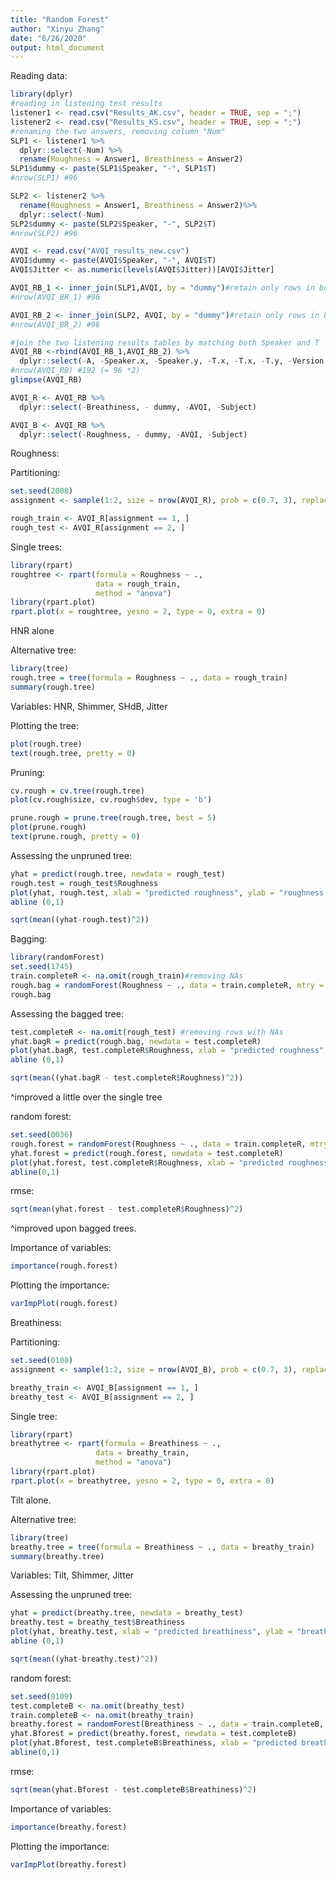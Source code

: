 ```yaml
---
title: "Random Forest"
author: "Xinyu Zhang"
date: "6/26/2020"
output: html_document
---
```

Reading data:
```r
library(dplyr)
#reading in listening test results
listener1 <- read.csv("Results_AK.csv", header = TRUE, sep = ";")
listener2 <- read.csv("Results_KS.csv", header = TRUE, sep = ";")
#renaming the two answers, removing column "Num"
SLP1 <- listener1 %>%
  dplyr::select(-Num) %>% 
  rename(Roughness = Answer1, Breathiness = Answer2)
SLP1$dummy <- paste(SLP1$Speaker, "-", SLP1$T)
#nrow(SLP1) #96

SLP2 <- listener2 %>%
  rename(Roughness = Answer1, Breathiness = Answer2)%>%
  dplyr::select(-Num)
SLP2$dummy <- paste(SLP2$Speaker, "-", SLP2$T)
#nrow(SLP2) #96

AVQI <- read.csv("AVQI_results_new.csv")
AVQI$dummy <- paste(AVQI$Speaker, "-", AVQI$T)
AVQI$Jitter <- as.numeric(levels(AVQI$Jitter))[AVQI$Jitter]

AVQI_RB_1 <- inner_join(SLP1,AVQI, by = "dummy")#retain only rows in both sets
#nrow(AVQI_BR_1) #96

AVQI_RB_2 <- inner_join(SLP2, AVQI, by = "dummy")#retain only rows in both sets
#nrow(AVQI_BR_2) #96

#join the two listening results tables by matching both Speaker and T
AVQI_RB <-rbind(AVQI_RB_1,AVQI_RB_2) %>% 
  dplyr::select(-A, -Speaker.x, -Speaker.y, -T.x, -T.x, -T.y, -Version, -Z)
#nrow(AVQI_RB) #192 (= 96 *2)
glimpse(AVQI_RB)

AVQI_R <- AVQI_RB %>% 
  dplyr::select(-Breathiness, - dummy, -AVQI, -Subject)

AVQI_B <- AVQI_RB %>% 
  dplyr::select(-Roughness, - dummy, -AVQI, -Subject)
```

Roughness:

Partitioning:
```r
set.seed(2008)
assignment <- sample(1:2, size = nrow(AVQI_R), prob = c(0.7, 3), replace = TRUE)

rough_train <- AVQI_R[assignment == 1, ]
rough_test <- AVQI_R[assignment == 2, ]
```

Single trees:
```r
library(rpart)
roughtree <- rpart(formula = Roughness ~ .,
                   data = rough_train,
                   method = "anova")
library(rpart.plot)
rpart.plot(x = roughtree, yesno = 2, type = 0, extra = 0)
```

HNR alone

Alternative tree:
```r
library(tree)
rough.tree = tree(formula = Roughness ~ ., data = rough_train) 
summary(rough.tree)
```
Variables: HNR, Shimmer, SHdB, Jitter

Plotting the tree:
```r
plot(rough.tree)
text(rough.tree, pretty = 0)
```

Pruning:
```r
cv.rough = cv.tree(rough.tree)
plot(cv.rough$size, cv.rough$dev, type = 'b')

prune.rough = prune.tree(rough.tree, best = 5)
plot(prune.rough)
text(prune.rough, pretty = 0)
```



Assessing the unpruned tree:
```r
yhat = predict(rough.tree, newdata = rough_test)
rough.test = rough_test$Roughness
plot(yhat, rough.test, xlab = "predicted roughness", ylab = "roughness by SLPs")
abline (0,1)
```

```r
sqrt(mean((yhat-rough.test)^2))
```

Bagging:
```r
library(randomForest)
set.seed(1745)
train.completeR <- na.omit(rough_train)#removing NAs
rough.bag = randomForest(Roughness ~ ., data = train.completeR, mtry = 7, importance = TRUE)
rough.bag
```

Assessing the bagged tree:
```r
test.completeR <- na.omit(rough_test) #removing rows with NAs
yhat.bagR = predict(rough.bag, newdata = test.completeR)
plot(yhat.bagR, test.completeR$Roughness, xlab = "predicted roughness", ylab = "roughness by SLPs" )
abline (0,1)
```

```r
sqrt(mean((yhat.bagR - test.completeR$Roughness)^2))
```
^improved a little over the single tree

random forest:
```r
set.seed(0036)
rough.forest = randomForest(Roughness ~ ., data = train.completeR, mtry = 2, importance = TRUE)
yhat.forest = predict(rough.forest, newdata = test.completeR)
plot(yhat.forest, test.completeR$Roughness, xlab = "predicted roughness", ylab = "roughness by SLPs")
abline(0,1)
```

rmse:
```r
sqrt(mean(yhat.forest - test.completeR$Roughness)^2)
```
^improved upon bagged trees.

Importance of variables:
```r
importance(rough.forest)
```
Plotting the importance:
```r
varImpPlot(rough.forest)
```

Breathiness:

Partitioning:
```r
set.seed(0108)
assignment <- sample(1:2, size = nrow(AVQI_B), prob = c(0.7, 3), replace = TRUE)

breathy_train <- AVQI_B[assignment == 1, ]
breathy_test <- AVQI_B[assignment == 2, ]
```

Single tree:
```r
library(rpart)
breathytree <- rpart(formula = Breathiness ~ .,
                   data = breathy_train,
                   method = "anova")
library(rpart.plot)
rpart.plot(x = breathytree, yesno = 2, type = 0, extra = 0)
```
Tilt alone.

Alternative tree:
```r
library(tree)
breathy.tree = tree(formula = Breathiness ~ ., data = breathy_train) 
summary(breathy.tree)
```
Variables: Tilt, Shimmer, Jitter


Assessing the unpruned tree:
```r
yhat = predict(breathy.tree, newdata = breathy_test)
breathy.test = breathy_test$Breathiness
plot(yhat, breathy.test, xlab = "predicted breathiness", ylab = "breathiness by SLPs" )
abline (0,1)
```

```r
sqrt(mean((yhat-breathy.test)^2))
```




random forest:
```r
set.seed(0109)
test.completeB <- na.omit(breathy_test)
train.completeB <- na.omit(breathy_train)
breathy.forest = randomForest(Breathiness ~ ., data = train.completeB, mtry = 2, importance = TRUE)
yhat.Bforest = predict(breathy.forest, newdata = test.completeB)
plot(yhat.Bforest, test.completeB$Breathiness, xlab = "predicted breathiness", ylab = "breathiness by SLPs")
abline(0,1)
```

rmse:
```r
sqrt(mean(yhat.Bforest - test.completeB$Breathiness)^2)
```

Importance of variables:
```r
importance(breathy.forest)
```


Plotting the importance:
```r
varImpPlot(breathy.forest)
```







